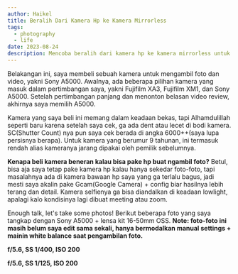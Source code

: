 ```yaml
---
author: Haikel
title: Beralih Dari Kamera Hp ke Kamera Mirrorless
tags:
  - photography
  - life
date: 2023-08-24
description: Mencoba beralih dari kamera hp ke kamera mirrorless untuk photography
---
```


Belakangan ini, saya membeli sebuah kamera untuk mengambil foto dan video, yakni Sony A5000. Awalnya, ada beberapa pilihan kamera yang masuk dalam pertimbangan saya, yakni Fujifilm XA3, Fujifilm XM1, dan Sony A5000. Setelah pertimbangan panjang dan menonton belasan video review, akhirnya saya memilih A5000.

Kamera yang saya beli ini memang dalam keadaan bekas, tapi Alhamdulillah seperti baru karena setelah saya cek, ga ada dent atau lecet di bodi kamera. SC(Shutter Count) nya pun saya cek berada di angka 6000++(saya lupa persisnya berapa). Untuk kamera yang berumur 9 tahunan, ini termasuk rendah alias kameranya jarang dipakai oleh pemilik sebelumnya.

**Kenapa beli kamera beneran kalau bisa pake hp buat ngambil foto?** Betul, bisa aja saya tetap pake kamera hp kalau hanya sekedar foto-foto, tapi masalahnya ada di kamera bawaan hp saya yang ga terlalu bagus, jadi mesti saya akalin pake Gcam(Google Camera) + config biar hasilnya lebih terang dan detail. Kamera selfienya ga bisa diandalkan di keadaan lowlight, apalagi kalo kondisinya lagi dibuat meeting atau zoom.

Enough talk, let's take some photos! Berikut beberapa foto yang saya tangkap dengan Sony A5000 + lensa kit 16-50mm OSS. **Note: foto-foto ini masih belum saya edit sama sekali, hanya bermodalkan manual settings + mainin white balance saat pengambilan foto.**

<LightboxImage
  src="https://ik.imagekit.io/haikelz/blog/beralih-dari-kamera-hp-ke-kamera-mirrorless/DSC00264.JPG?updatedAt=1692909022094"
  alt="pemandangan langit"
/>

**f/5.6, SS 1/400, ISO 200**

<LightboxImage
  src="https://ik.imagekit.io/haikelz/blog/beralih-dari-kamera-hp-ke-kamera-mirrorless/DSC00303.JPG?updatedAt=1692909022201"
  alt="daun"
/>

**f/5.6, SS 1/125, ISO 200**

<LightboxImage
  src="https://ik.imagekit.io/haikelz/blog/beralih-dari-kamera-hp-ke-kamera-mirrorless/DSC00311.JPG?updatedAt=1692909022277"
  alt="lampu"
/>
